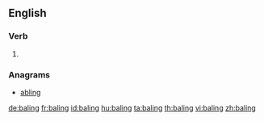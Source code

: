 ==English==

===Verb===
{{head|en}}

# {{present participle of|bale|lang=en}}

===Anagrams===
* [[abling#English|abling]]

[[de:baling]]
[[fr:baling]]
[[id:baling]]
[[hu:baling]]
[[ta:baling]]
[[th:baling]]
[[vi:baling]]
[[zh:baling]]